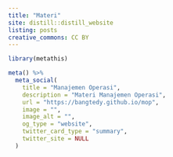 ```yaml
---
title: "Materi"
site: distill::distill_website
listing: posts
creative_commons: CC BY
---
```



```r
library(metathis)

meta() %>%
  meta_social(
    title = "Manajemen Operasi",
    description = "Materi Manajemen Operasi",
    url = "https://bangtedy.github.io/mop",
    image = "",
    image_alt = "",
    og_type = "website",
    twitter_card_type = "summary",
    twitter_site = NULL
  )
```